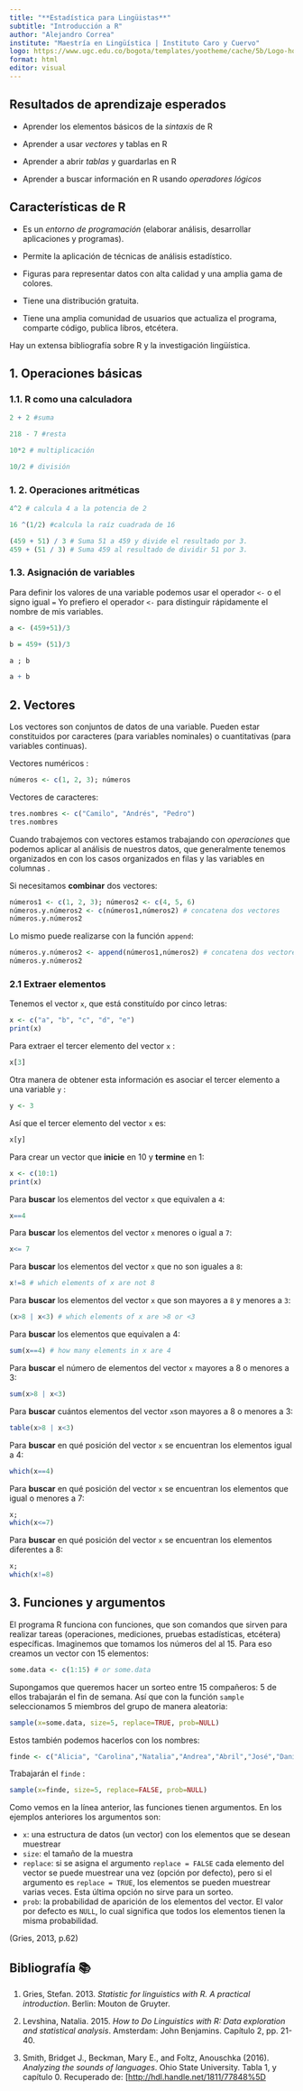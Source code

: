 ```yaml
---
title: "**Estadística para Lingüistas**"
subtitle: "Introducción a R"
author: "Alejandro Correa"
institute: "Maestría en Lingüística | Instituto Caro y Cuervo"
logo: https://www.ugc.edu.co/bogota/templates/yootheme/cache/5b/Logo-horizontal-5b1a0f59.webp
format: html
editor: visual
---
```


## Resultados de aprendizaje esperados

-   Aprender los elementos básicos de la *sintaxis* de R

-   Aprender a usar *vectores* y tablas en R

-   Aprender a abrir *tablas* y guardarlas en R

-   Aprender a buscar información en R usando *operadores lógicos*

## Características de R

-   Es un *entorno de programación* (elaborar análisis, desarrollar aplicaciones y programas).

-   Permite la aplicación de técnicas de análisis estadístico.

-   Figuras para representar datos con alta calidad y una amplia gama de colores.

-   Tiene una distribución gratuita.

-   Tiene una amplia comunidad de usuarios que actualiza el programa, comparte código, publica libros, etcétera.

Hay un extensa bibliografía sobre R y la investigación lingüística.

## 1. Operaciones básicas

### 1.1. R como una calculadora

```r
2 + 2 #suma
```

```r
218 - 7 #resta
```

```r
10*2 # multiplicación
```

```r
10/2 # división
```

### 1. 2. Operaciones aritméticas

```r
4^2 # calcula 4 a la potencia de 2
```

```r
16 ^(1/2) #calcula la raíz cuadrada de 16
```

```r
(459 + 51) / 3 # Suma 51 a 459 y divide el resultado por 3.
459 + (51 / 3) # Suma 459 al resultado de dividir 51 por 3.
```

### 1.3. Asignación de variables

Para definir los valores de una variable podemos usar el operador `<-` o el signo igual `=` Yo prefiero el operador `<-` para distinguir rápidamente el nombre de mis variables.

```r
a <- (459+51)/3
```

```r
b = 459+ (51)/3
```

```r
a ; b
```

```r
a + b
```

## 2. Vectores

Los vectores son conjuntos de datos de una variable. Pueden estar constituidos por caracteres (para variables nominales) o cuantitativas (para variables continuas).

Vectores numéricos :

```r
números <- c(1, 2, 3); números
```

Vectores de caracteres:

```r
tres.nombres <- c("Camilo", "Andrés", "Pedro")
tres.nombres
```

Cuando trabajemos con vectores estamos trabajando con *operaciones* que podemos aplicar al análisis de nuestros datos, que generalmente tenemos organizados en con los casos organizados en filas y las variables en columnas .

Si necesitamos **combinar** dos vectores:

```r
números1 <- c(1, 2, 3); números2 <- c(4, 5, 6)
números.y.números2 <- c(números1,números2) # concatena dos vectores
números.y.números2
```

Lo mismo puede realizarse con la función `append`:

```r
números.y.números2 <- append(números1,números2) # concatena dos vectores
números.y.números2
```

### 2.1 Extraer elementos 

Tenemos el vector `x`, que está constituído por cinco letras:

```r
x <- c("a", "b", "c", "d", "e") 
print(x)
```

Para extraer el tercer elemento del vector `x` :

```r
x[3]
```

Otra manera de obtener esta información es asociar el tercer elemento a una variable `y` :

```r
y <- 3
```

Así que el tercer elemento del vector `x` es:

```r
x[y] 
```

Para crear un vector que **inicie** en 10 y **termine** en 1:

```r
x <- c(10:1) 
print(x)
```

Para **buscar** los elementos del vector `x` que equivalen a `4`:

```r
x==4
```

Para **buscar** los elementos del vector `x` menores o igual a `7`:

```r
x<= 7 
```

Para **buscar** los elementos del vector `x` que no son iguales a `8`:

```r
x!=8 # which elements of x are not 8
```

Para **buscar** los elementos del vector `x` que son mayores a `8` y menores a `3`:

```r
(x>8 | x<3) # which elements of x are >8 or <3
```

Para **buscar** los elementos que equivalen a 4:

```r
sum(x==4) # how many elements in x are 4
```

Para **buscar** el número de elementos del vector `x` mayores a 8 o menores a 3:

```r
sum(x>8 | x<3) 
```

Para **buscar** cuántos elementos del vector `x`son mayores a 8 o menores a 3:

```r
table(x>8 | x<3) 
```

Para **buscar** en qué posición del vector `x` se encuentran los elementos igual a 4:

```r
which(x==4)
```

Para **buscar** en qué posición del vector `x` se encuentran los elementos que igual o menores a 7:

```r
x;
which(x<=7)
```

Para **buscar** en qué posición del vector `x` se encuentran los elementos diferentes a 8:

```r
x;
which(x!=8)
```

## 3. Funciones y argumentos

El programa R funciona con funciones, que son comandos que sirven para realizar tareas (operaciones, mediciones, pruebas estadísticas, etcétera) específicas. Imaginemos que tomamos los números del al 15. Para eso creamos un vector con 15 elementos:

```r
some.data <- c(1:15) # or some.data 
```

Supongamos que queremos hacer un sorteo entre 15 compañeros: 5 de ellos trabajarán el fin de semana. Así que con la función `sample` seleccionamos 5 miembros del grupo de manera aleatoria:

```r
sample(x=some.data, size=5, replace=TRUE, prob=NULL)
```

Estos también podemos hacerlos con los nombres:

```r
finde <- c("Alicia", "Carolina","Natalia","Andrea","Abril","José","Daniel","Abraham","Samuel","Gloria","Eliana","Alejandro","Javier","Miguel","Mariana") 
```

Trabajarán el `finde` :

```r
sample(x=finde, size=5, replace=FALSE, prob=NULL)
```

Como vemos en la línea anterior, las funciones tienen argumentos. En los ejemplos anteriores los argumentos son:

-   `x`: una estructura de datos (un vector) con los elementos que se desean muestrear
-   `size`: el tamaño de la muestra
-   `replace`: si se asigna el argumento `replace = FALSE` cada elemento del vector se puede muestrear una vez (opción por defecto), pero si el argumento es `replace = TRUE`, los elementos se pueden muestrear varias veces. Esta última opción no sirve para un sorteo.
-   `prob`: la probabilidad de aparición de los elementos del vector. El valor por defecto es `NULL`, lo cual significa que todos los elementos tienen la misma probabilidad.

(Gries, 2013, p.62)

## Bibliografía 📚

1.  Gries, Stefan. 2013. *Statistic for linguistics with R. A practical introduction*. Berlin: Mouton de Gruyter.

2.  Levshina, Natalia. 2015. *How to Do Linguistics with R: Data exploration and statistical analysis*. Amsterdam: John Benjamins. Capítulo 2, pp. 21-40.

3.  Smith, Bridget J., Beckman, Mary E., and Foltz, Anouschka (2016). *Analyzing the sounds of languages*. Ohio State University. Tabla 1, y capítulo 0. Recuperado de: \[<http://hdl.handle.net/1811/77848%5D>

